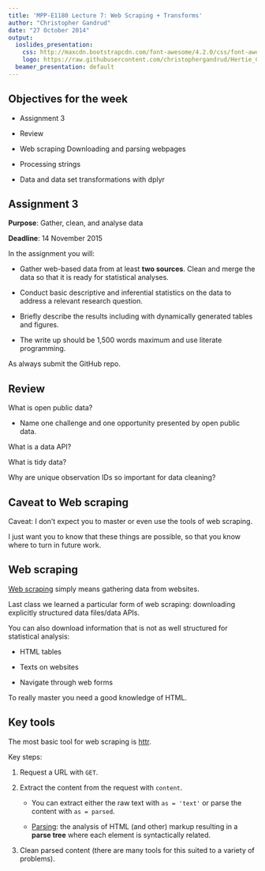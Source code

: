```yaml
---
title: 'MPP-E1180 Lecture 7: Web Scraping + Transforms'
author: "Christopher Gandrud"
date: "27 October 2014"
output:
  ioslides_presentation:
    css: http://maxcdn.bootstrapcdn.com/font-awesome/4.2.0/css/font-awesome.min.css
    logo: https://raw.githubusercontent.com/christophergandrud/Hertie_Collab_Data_Science/master/img/HertieCollaborativeDataLogo_v1.png
  beamer_presentation: default
---
```


## <i class="fa fa-arrow-circle-o-up"></i> Objectives for the week

- Assignment 3

- Review

- Web scraping Downloading and parsing webpages

- Processing strings

- Data and data set transformations with dplyr

## Assignment 3

**Purpose**: Gather, clean, and analyse data

**Deadline**: 14 November 2015

In the assignment you will:

- Gather web-based data from at least **two sources**. Clean and merge the
data so that it is ready for statistical analyses.

- Conduct basic descriptive and inferential statistics on the data to address a relevant research question.

- Briefly describe the results including with dynamically generated tables and figures.

- The write up should be 1,500 words maximum and use literate programming.

As always submit the GitHub repo.

## Review

What is open public data?

- Name one challenge and one opportunity presented by open public data.

What is a data API?

What is tidy data?

Why are unique observation IDs so important for data cleaning?

## Caveat to Web scraping

Caveat: I don't expect you to master or even use the tools of web scraping.

I just want you to know that these things are possible, so that you know where to
turn in future work.

## Web scraping

[Web scraping](http://en.wikipedia.org/wiki/Web_scraping) simply means gathering
data from websites.

Last class we learned a particular form of web scraping: downloading explicitly 
structured data files/data APIs.

You can also download information that is not as well structured for statistical 
analysis:

- HTML tables

- Texts on websites

- Navigate through web forms

To really master you need a good knowledge of HTML.

## Key tools

The most basic tool for web scraping is [httr](https://github.com/hadley/httr).

Key steps:

1. Request a URL with `GET`.

2. Extract the content from the request with `content`.

    + You can extract either the raw text with `as = 'text'` or parse the content
    with `as = parsed`. 
    
    + [Parsing](http://en.wikipedia.org/wiki/Parsing): the analysis of HTML 
    (and other) markup resulting in a **parse tree** where each element is 
    syntactically related. 
    
3. Clean parsed content (there are many tools for this suited to a variety of
problems).


